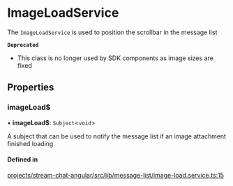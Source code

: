 # ImageLoadService

The `ImageLoadService` is used to position the scrollbar in the message list

**`Deprecated`**

- This class is no longer used by SDK components as image sizes are fixed

## Properties

### imageLoad$

• **imageLoad$**: `Subject`<`void`\>

A subject that can be used to notify the message list if an image attachment finished loading

#### Defined in

[projects/stream-chat-angular/src/lib/message-list/image-load.service.ts:15](https://github.com/GetStream/stream-chat-angular/blob/713ed51490a1440b80e8bebd3c4c4a8432bc926a/projects/stream-chat-angular/src/lib/message-list/image-load.service.ts#L15)
